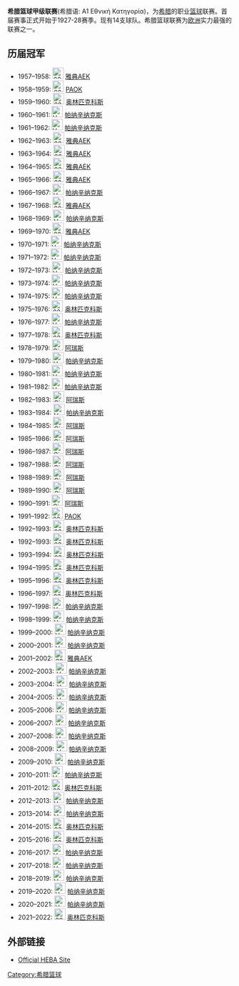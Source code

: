 {{Infobox sports league
|title = Greek Basket League
|current_season = 2021–22 Greek Basket League
|logo = <!-- 檔案不存在 Greek Basket League Official Logo.jpg -->
|pixels = 150px
|sport = Basketball
|founded = 1927年
|folded = 
|fame = 
|motto = 
|teams = [[#Current_clubs|14]]
|promotion =
|relegation = [[Greek_A2_Basketball_League|Greek A2 Basketball League]] - 2nd Tier
|levels = [[Greek_basketball_league_system|1st Tier]] ([[Greece|Greece]])
|domestic_cup = [[Greek_Basketball_Cup|Greek Cup]]
|inaugural = 1927-28
|continent = {{flagicon|EU}} [[FIBA_Europe|FIBA Europe]] ([[Europe|Europe]])
|country = {{GRE}}
|champion = [[奥林匹克科斯篮球俱乐部|奥林匹克科斯]] (第13次)
|most_champs = [[帕納辛奈克斯籃球俱樂部|帕納辛奈克斯]] (39次)
|related_comps = 
|website = [https://web.archive.org/web/20130903071431/http://esake.gr/main/index.php?lng=en Esake.gr] {{en icon}} <br /> [http://www.esake.gr/ Esake.gr {{el icon}}] <br /> [http://www.esake.gr/main/index.php?pl=36&lng=gr&pfpar=bWF0Y2hpZD0xMTIz Live Match Center] {{en icon}}
|ceo = Giorgos Chalvatzakis
|TV = [[ERT|ERT]]
}}
'''希腊篮球甲级联赛'''(希腊语: A1 Εθνική Κατηγορία)，为[[希腊|希腊]]的职业[[篮球|篮球]]联赛。首届赛事正式开始于1927-28赛季。现有14支球队。希腊篮球联赛为[[欧洲|欧洲]]实力最强的联赛之一。

== 历届冠军 ==
* 1957–1958: [[File:600px_Giallo_con_aquila_bicefala_nera2_svg.png|25px]] [[雅典AEK篮球俱乐部|雅典AEK]]
* 1958–1959: [[File:600px_Bianco_con_aquila_bicefala_nera.png|25px]] [[PAOK篮球俱乐部|PAOK]]
* 1959–1960: [[File:630px_seven_vertical_stripes_HEX-ED1C24_and_White.svg|25px]] [[奥林匹克科斯篮球俱乐部|奥林匹克科斯]]
* 1960–1961: [[File:Verde_con_trifoglio_Verde_su_cerchio_Bianco.svg|25px]] [[帕纳辛纳克斯篮球俱乐部|帕纳辛纳克斯]]
* 1961–1962: [[File:Verde_con_trifoglio_Verde_su_cerchio_Bianco.svg|25px]] [[帕纳辛纳克斯篮球俱乐部|帕纳辛纳克斯]]
* 1962–1963: [[File:600px_Giallo_con_aquila_bicefala_nera2_svg.png|25px]] [[雅典AEK篮球俱乐部|雅典AEK]]
* 1963–1964: [[File:600px_Giallo_con_aquila_bicefala_nera2_svg.png|25px]] [[雅典AEK篮球俱乐部|雅典AEK]]
* 1964–1965: [[File:600px_Giallo_con_aquila_bicefala_nera2_svg.png|25px]] [[雅典AEK篮球俱乐部|雅典AEK]]
* 1965–1966: [[File:600px_Giallo_con_aquila_bicefala_nera2_svg.png|25px]] [[雅典AEK篮球俱乐部|雅典AEK]]
* 1966–1967: [[File:Verde_con_trifoglio_Verde_su_cerchio_Bianco.svg|25px]] [[帕纳辛纳克斯篮球俱乐部|帕纳辛纳克斯]]
* 1967–1968: [[File:600px_Giallo_con_aquila_bicefala_nera2_svg.png|25px]] [[雅典AEK篮球俱乐部|雅典AEK]]
* 1968–1969: [[File:Verde_con_trifoglio_Verde_su_cerchio_Bianco.svg|25px]] [[帕纳辛纳克斯篮球俱乐部|帕纳辛纳克斯]]
* 1969–1970: [[File:600px_Giallo_con_aquila_bicefala_nera2_svg.png|25px]] [[雅典AEK篮球俱乐部|雅典AEK]]
* 1970–1971: [[File:Verde_con_trifoglio_Verde_su_cerchio_Bianco.svg|25px]] [[帕纳辛纳克斯篮球俱乐部|帕纳辛纳克斯]]
* 1971–1972: [[File:Verde_con_trifoglio_Verde_su_cerchio_Bianco.svg|25px]] [[帕纳辛纳克斯篮球俱乐部|帕纳辛纳克斯]]
* 1972–1973: [[File:Verde_con_trifoglio_Verde_su_cerchio_Bianco.svg|25px]] [[帕纳辛纳克斯篮球俱乐部|帕纳辛纳克斯]]
* 1973–1974: [[File:Verde_con_trifoglio_Verde_su_cerchio_Bianco.svg|25px]] [[帕纳辛纳克斯篮球俱乐部|帕纳辛纳克斯]]
* 1974–1975: [[File:Verde_con_trifoglio_Verde_su_cerchio_Bianco.svg|25px]] [[帕纳辛纳克斯篮球俱乐部|帕纳辛纳克斯]]
* 1975–1976: [[File:630px_seven_vertical_stripes_HEX-ED1C24_and_White.svg|25px]] [[奥林匹克科斯篮球俱乐部|奥林匹克科斯]]
* 1976–1977: [[File:Verde_con_trifoglio_Verde_su_cerchio_Bianco.svg|25px]] [[帕纳辛纳克斯篮球俱乐部|帕纳辛纳克斯]]
* 1977–1978: [[File:630px_seven_vertical_stripes_HEX-ED1C24_and_White.svg|25px]] [[奥林匹克科斯篮球俱乐部|奥林匹克科斯]]
* 1978–1979: [[File:Giallo_e_Nero_Aris.JPG|25px]] [[阿瑞斯篮球俱乐部|阿瑞斯]]
* 1979–1980: [[File:Verde_con_trifoglio_Verde_su_cerchio_Bianco.svg|25px]] [[帕纳辛纳克斯篮球俱乐部|帕纳辛纳克斯]]
* 1980–1981: [[File:Verde_con_trifoglio_Verde_su_cerchio_Bianco.svg|25px]] [[帕纳辛纳克斯篮球俱乐部|帕纳辛纳克斯]]
* 1981–1982: [[File:Verde_con_trifoglio_Verde_su_cerchio_Bianco.svg|25px]] [[帕纳辛纳克斯篮球俱乐部|帕纳辛纳克斯]]
* 1982–1983: [[File:Giallo_e_Nero_Aris.JPG|25px]] [[阿瑞斯篮球俱乐部|阿瑞斯]]
* 1983–1984: [[File:Verde_con_trifoglio_Verde_su_cerchio_Bianco.svg|25px]] [[帕纳辛纳克斯篮球俱乐部|帕纳辛纳克斯]]
* 1984–1985: [[File:Giallo_e_Nero_Aris.JPG|25px]] [[阿瑞斯篮球俱乐部|阿瑞斯]]
* 1985–1986: [[File:Giallo_e_Nero_Aris.JPG|25px]] [[阿瑞斯篮球俱乐部|阿瑞斯]]
* 1986–1987: [[File:Giallo_e_Nero_Aris.JPG|25px]] [[阿瑞斯篮球俱乐部|阿瑞斯]]
* 1987–1988: [[File:Giallo_e_Nero_Aris.JPG|25px]] [[阿瑞斯篮球俱乐部|阿瑞斯]]
* 1988–1989: [[File:Giallo_e_Nero_Aris.JPG|25px]] [[阿瑞斯篮球俱乐部|阿瑞斯]]
* 1989–1990: [[File:Giallo_e_Nero_Aris.JPG|25px]] [[阿瑞斯篮球俱乐部|阿瑞斯]]
* 1990–1991: [[File:Giallo_e_Nero_Aris.JPG|25px]] [[阿瑞斯篮球俱乐部|阿瑞斯]]
* 1991–1992: [[File:600px_Bianco_con_aquila_bicefala_nera.png|25px]] [[PAOK篮球俱乐部|PAOK]]
* 1992–1993: [[File:630px_seven_vertical_stripes_HEX-ED1C24_and_White.svg|25px]] [[奥林匹克科斯篮球俱乐部|奥林匹克科斯]] 
* 1992–1993: [[File:630px_seven_vertical_stripes_HEX-ED1C24_and_White.svg|25px]] [[奥林匹克科斯篮球俱乐部|奥林匹克科斯]]
* 1993–1994: [[File:630px_seven_vertical_stripes_HEX-ED1C24_and_White.svg|25px]] [[奥林匹克科斯篮球俱乐部|奥林匹克科斯]]
* 1994–1995: [[File:630px_seven_vertical_stripes_HEX-ED1C24_and_White.svg|25px]] [[奥林匹克科斯篮球俱乐部|奥林匹克科斯]]
* 1995–1996: [[File:630px_seven_vertical_stripes_HEX-ED1C24_and_White.svg|25px]] [[奥林匹克科斯篮球俱乐部|奥林匹克科斯]]
* 1996–1997: [[File:630px_seven_vertical_stripes_HEX-ED1C24_and_White.svg|25px]] [[奥林匹克科斯篮球俱乐部|奥林匹克科斯]]
* 1997–1998: [[File:Verde_con_trifoglio_Verde_su_cerchio_Bianco.svg|25px]] [[帕纳辛纳克斯篮球俱乐部|帕纳辛纳克斯]]
* 1998–1999: [[File:Verde_con_trifoglio_Verde_su_cerchio_Bianco.svg|25px]] [[帕纳辛纳克斯篮球俱乐部|帕纳辛纳克斯]]
* 1999–2000: [[File:Verde_con_trifoglio_Verde_su_cerchio_Bianco.svg|25px]] [[帕纳辛纳克斯篮球俱乐部|帕纳辛纳克斯]]
* 2000–2001: [[File:Verde_con_trifoglio_Verde_su_cerchio_Bianco.svg|25px]] [[帕纳辛纳克斯篮球俱乐部|帕纳辛纳克斯]]
* 2001–2002: [[File:600px_Giallo_con_aquila_bicefala_nera2_svg.png|25px]] [[雅典AEK篮球俱乐部|雅典AEK]]
* 2002–2003: [[File:Verde_con_trifoglio_Verde_su_cerchio_Bianco.svg|25px]] [[帕纳辛纳克斯篮球俱乐部|帕纳辛纳克斯]]
* 2003–2004: [[File:Verde_con_trifoglio_Verde_su_cerchio_Bianco.svg|25px]] [[帕纳辛纳克斯篮球俱乐部|帕纳辛纳克斯]]
* 2004–2005: [[File:Verde_con_trifoglio_Verde_su_cerchio_Bianco.svg|25px]] [[帕纳辛纳克斯篮球俱乐部|帕纳辛纳克斯]]
* 2005–2006: [[File:Verde_con_trifoglio_Verde_su_cerchio_Bianco.svg|25px]] [[帕纳辛纳克斯篮球俱乐部|帕纳辛纳克斯]]
* 2006–2007: [[File:Verde_con_trifoglio_Verde_su_cerchio_Bianco.svg|25px]] [[帕纳辛纳克斯篮球俱乐部|帕纳辛纳克斯]]
* 2007–2008: [[File:Verde_con_trifoglio_Verde_su_cerchio_Bianco.svg|25px]] [[帕纳辛纳克斯篮球俱乐部|帕纳辛纳克斯]]
* 2008–2009: [[File:Verde_con_trifoglio_Verde_su_cerchio_Bianco.svg|25px]] [[帕纳辛纳克斯篮球俱乐部|帕纳辛纳克斯]]
* 2009–2010: [[File:Verde_con_trifoglio_Verde_su_cerchio_Bianco.svg|25px]] [[帕纳辛纳克斯篮球俱乐部|帕纳辛纳克斯]]
* 2010–2011: [[File:Verde_con_trifoglio_Verde_su_cerchio_Bianco.svg|25px]] [[帕纳辛纳克斯篮球俱乐部|帕纳辛纳克斯]]
* 2011–2012: [[File:630px_seven_vertical_stripes_HEX-ED1C24_and_White.svg|25px]] [[奥林匹克科斯篮球俱乐部|奥林匹克科斯]] 
* 2012–2013: [[File:Verde_con_trifoglio_Verde_su_cerchio_Bianco.svg|25px]] [[帕纳辛纳克斯篮球俱乐部|帕纳辛纳克斯]]
* 2013–2014: [[File:Verde_con_trifoglio_Verde_su_cerchio_Bianco.svg|25px]] [[帕纳辛纳克斯篮球俱乐部|帕纳辛纳克斯]]
* 2014–2015: [[File:630px_seven_vertical_stripes_HEX-ED1C24_and_White.svg|25px]] [[奥林匹克科斯篮球俱乐部|奥林匹克科斯]] 
* 2015–2016: [[File:630px_seven_vertical_stripes_HEX-ED1C24_and_White.svg|25px]] [[奥林匹克科斯篮球俱乐部|奥林匹克科斯]] 
* 2016–2017: [[File:Verde_con_trifoglio_Verde_su_cerchio_Bianco.svg|25px]] [[帕纳辛纳克斯篮球俱乐部|帕纳辛纳克斯]]
* 2017–2018: [[File:Verde_con_trifoglio_Verde_su_cerchio_Bianco.svg|25px]] [[帕纳辛纳克斯篮球俱乐部|帕纳辛纳克斯]]
* 2018–2019: [[File:Verde_con_trifoglio_Verde_su_cerchio_Bianco.svg|25px]] [[帕纳辛纳克斯篮球俱乐部|帕纳辛纳克斯]]
* 2019–2020: [[File:Verde_con_trifoglio_Verde_su_cerchio_Bianco.svg|25px]] [[帕纳辛纳克斯篮球俱乐部|帕纳辛纳克斯]]
* 2020–2021: [[File:Verde_con_trifoglio_Verde_su_cerchio_Bianco.svg|25px]] [[帕纳辛纳克斯篮球俱乐部|帕纳辛纳克斯]]
* 2021–2022: [[File:630px_seven_vertical_stripes_HEX-ED1C24_and_White.svg|25px]] [[奥林匹克科斯篮球俱乐部|奥林匹克科斯]] 

== 外部链接 ==
* [http://www.esake.gr/ Official HEBA Site] {{Wayback|url=http://www.esake.gr/ |date=19991129054152 }}

[[Category:希腊篮球|Category:希腊篮球]]